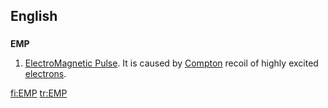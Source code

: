 ==English==

==={{initialism}}===
'''EMP'''
# [[Electromagnetic Pulse|ElectroMagnetic Pulse]].  It is caused by [[Compton]] recoil of highly excited [[electron]]s.

[[fi:EMP]]
[[tr:EMP]]